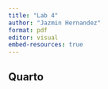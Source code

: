 ```yaml
---
title: "Lab 4"
author: "Jazmin Hernandez"
format: pdf
editor: visual
embed-resources: true 
---
```


## Quarto
